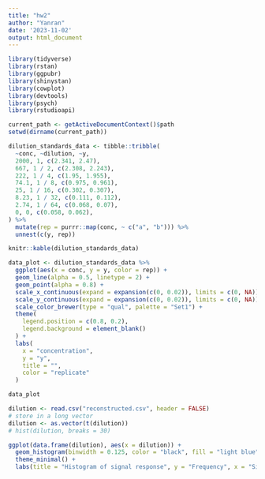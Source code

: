 ```yaml
---
title: "hw2"
author: "Yanran"
date: '2023-11-02'
output: html_document
---
```


```r
library(tidyverse)
library(rstan)
library(ggpubr)
library(shinystan)
library(cowplot)
library(devtools)
library(psych)
library(rstudioapi)

current_path <- getActiveDocumentContext()$path
setwd(dirname(current_path))

```


```r
dilution_standards_data <- tibble::tribble(
  ~conc, ~dilution, ~y,
  2000, 1, c(2.341, 2.47),
  667, 1 / 2, c(2.308, 2.243),
  222, 1 / 4, c(1.95, 1.955),
  74.1, 1 / 8, c(0.975, 0.961),
  25, 1 / 16, c(0.302, 0.307),
  8.23, 1 / 32, c(0.111, 0.112),
  2.74, 1 / 64, c(0.068, 0.07),
  0, 0, c(0.058, 0.062),
) %>%
  mutate(rep = purrr::map(conc, ~ c("a", "b"))) %>%
  unnest(c(y, rep))

knitr::kable(dilution_standards_data)

data_plot <- dilution_standards_data %>%
  ggplot(aes(x = conc, y = y, color = rep)) +
  geom_line(alpha = 0.5, linetype = 2) +
  geom_point(alpha = 0.8) +
  scale_x_continuous(expand = expansion(c(0, 0.02)), limits = c(0, NA)) +
  scale_y_continuous(expand = expansion(c(0, 0.02)), limits = c(0, NA)) +
  scale_color_brewer(type = "qual", palette = "Set1") +
  theme(
    legend.position = c(0.8, 0.2),
    legend.background = element_blank()
  ) +
  labs(
    x = "concentration",
    y = "y",
    title = "",
    color = "replicate"
  )

data_plot


```




```r
dilution <- read.csv("reconstructed.csv", header = FALSE)
# store in a long vector
dilution <- as.vector(t(dilution))
# hist(dilution, breaks = 30)

ggplot(data.frame(dilution), aes(x = dilution)) +
  geom_histogram(binwidth = 0.125, color = "black", fill = "light blue") +
  theme_minimal() +
  labs(title = "Histogram of signal response", y = "Frequency", x = "Signal response")

```










